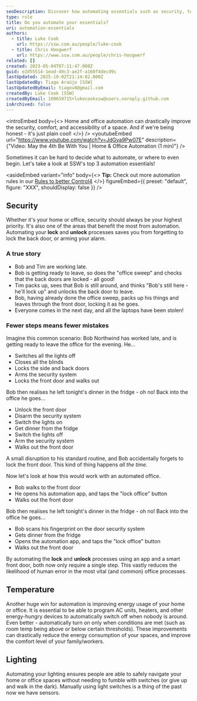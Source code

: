 ```yaml
---
seoDescription: Discover how automating essentials such as security, temperature, and lighting can revolutionize your home or office space, ensuring comfort, accessibility, and reduced energy consumption.
type: rule
title: Do you automate your essentials?
uri: automation-essentials
authors:
  - title: Luke Cook
    url: https://ssw.com.au/people/luke-cook
  - title: Chris Hoogwerf
    url: https://www.ssw.com.au/people/chris-hoogwerf
related: []
created: 2023-05-04T07:11:47.000Z
guid: e2d55514-1ead-49c3-ae2f-a160f4decd9c
lastUpdated: 2025-10-02T21:14:02.000Z
lastUpdatedBy: Tiago Araújo [SSW]
lastUpdatedByEmail: tiagov8@gmail.com
createdBy: Luke Cook [SSW]
createdByEmail: 100659715+lukecookssw@users.noreply.github.com
isArchived: false
---
```


<introEmbed
  body={<>
Home and office automation can drastically improve the security, comfort, and accessibility of a space. And if we're being honest - it's just plain cool!
  </>}
/>
<youtubeEmbed url="https://www.youtube.com/watch?v=JdGya9Pw07E" description={"Video: May the 4th Be With You | Home & Office Automation (1 min)"} />

Sometimes it can be hard to decide what to automate, or where to even begin. Let's take a look at SSW's top 3 automation essentials!

<asideEmbed
  variant="info"
  body={<>
    **Tip:** Check out more automation rules in our [Rules to better Control4](/rules-to-better-control4/)
  </>}
  figureEmbed={{
    preset: "default",
    figure: "XXX",
    shouldDisplay: false
  }}
/>

## Security

Whether it's your home or office, security should always be your highest priority. It's also one of the areas that benefit the most from automation. Automating your **lock** and **unlock** processes saves you from forgetting to lock the back door, or arming your alarm.

### A true story

* Bob and Tim are working late.
* Bob is getting ready to leave, so does the "office sweep" and checks that the back doors are locked - all good!
* Tim packs up, sees that Bob is still around, and thinks "Bob's still here - he'll lock up" and unlocks the back door to leave.
* Bob, having already done the office sweep, packs up his things and leaves through the front door, locking it as he goes.
* Everyone comes in the next day, and all the laptops have been stolen!

### Fewer steps means fewer mistakes

Imagine this common scenario: Bob Northwind has worked late, and is getting ready to leave the office for the evening. He...

* Switches all the lights off
* Closes all the blinds
* Locks the side and back doors
* Arms the security system
* Locks the front door and walks out

Bob then realises he left tonight's dinner in the fridge - oh no! Back into the office he goes...

* Unlock the front door
* Disarm the security system
* Switch the lights on
* Get dinner from the fridge
* Switch the lights off
* Arm the security system
* Walks out the front door

A small disruption to his standard routine, and Bob accidentally forgets to lock the front door. This kind of thing happens _all the time_.

Now let's look at how this would work with an automated office.

* Bob walks to the front door
* He opens his automation app, and taps the "lock office" button
* Walks out the front door

Bob then realises he left tonight's dinner in the fridge - oh no! Back into the office he goes...

* Bob scans his fingerprint on the door security system
* Gets dinner from the fridge
* Opens the automation app, and taps the "lock office" button
* Walks out the front door

By automating the **lock** and **unlock** processes using an app and a smart front door, both now only require a single step. This vastly reduces the likelihood of human error in the most vital (and common) office processes.

## Temperature

Another huge win for automation is improving energy usage of your home or office. It is essential to be able to program AC units, heaters, and other energy-hungry devices to automatically switch off when nobody is around. Even better - automatically turn on only when conditions are met (such as room temp being above or below certain thresholds). These improvements can drastically reduce the energy consumption of your spaces, and improve the comfort level of your family/workers.

## Lighting

Automating your lighting ensures people are able to safely navigate your home or office spaces without needing to fumble with switches (or give up and walk in the dark). Manually using light switches is a thing of the past now we have sensors.
